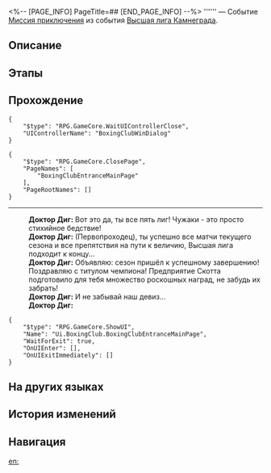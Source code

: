 <%-- [PAGE_INFO]
PageTitle=##
[END_PAGE_INFO] --%>
{{Дополнить|Диалоги.}}
{{Миссия Инфобокс
|id              = 2010735
|Название        = 
|Изображение     = Миссия .png
|Тип             = Миссия приключения
|Событие         = Высшая лига Камнеграда
|Глава           = 
|Условия         = Завершена [[Миссия приключения]] «[[Гладиатор]]»
|Персонажи       = Доктор Диг; Первопроходец
|СтартЛокация    = [[Ярило-VI]] — [[Бойцовский клуб]]
|Мир             = Ярило-VI
|Предыдущая      = Гладиатор
|Следующая       = 
|Награды         = 
}}
'''''' — Событие [[Миссия приключения]] из события [[Высшая лига Камнеграда]].

==Описание==
{{Описание|<!--официальное описание из Перекрёстка судеб-->}}

==Этапы==


==Прохождение==
{{Дополнить}}
<pre>{
	"$type": "RPG.GameCore.WaitUIControllerClose",
	"UIControllerName": "BoxingClubWinDialog"
}</pre>
<pre>{
	"$type": "RPG.GameCore.ClosePage",
	"PageNames": [
		"BoxingClubEntranceMainPage"
	],
	"PageRootNames": []
}</pre>
:<!--0.2-second delay-->
----
:'''Доктор Диг:''' Вот это да, ты {{MC|ж=покорила|м=покорил}} все пять лиг! Чужаки - это просто стихийное бедствие!
:'''Доктор Диг:''' (Первопроходец), ты успешно {{MC|ж=прошла|м=прошёл}} все матчи текущего сезона и {{MC|ж=преодолела|м=преодолел}} все препятствия на пути к величию, Высшая лига подходит к концу...
:'''Доктор Диг:''' Объявляю: сезон пришёл к успешному завершению! Поздравляю с титулом чемпиона! Предприятие Скотта подготовило для тебя множество роскошных наград, не забудь их забрать!
:'''Доктор Диг:''' И не забывай наш девиз...
:'''Доктор Диг:''' {{Размер|36|Предприятие Скотта. Мы служим чемпионам!}}
:<!--0.5-second delay-->
<pre>{
	"$type": "RPG.GameCore.ShowUI",
	"Name": "Ui.BoxingClub.BoxingClubEntranceMainPage",
	"WaitForExit": true,
	"OnUIEnter": [],
	"OnUIExitImmediately": []
}</pre>
{{Диалог Конец}}

==На других языках==
{{На других языках
|en   = 
|zhs  = 
|zht  = 
|ja   = 
|ko   = 
|es   = 
|fr   = 
|ru   = 
|th   = 
|vi   = 
|de   = 
|id   = 
|pt   = 
}}

==История изменений==
{{История изменений|3.5}}

==Навигация==
{{Миссия приключения Навбокс|Глава }}

[[en:]]
